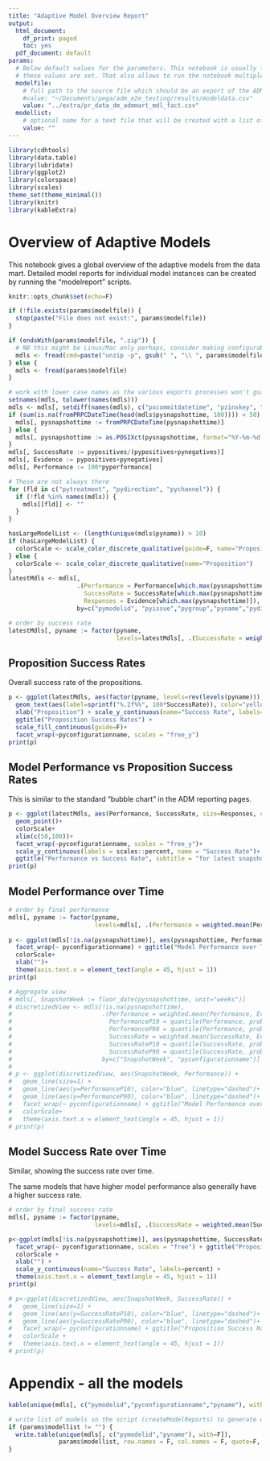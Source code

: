 ```yaml
---
title: "Adaptive Model Overview Report"
output:
  html_document:
    df_print: paged
    toc: yes
  pdf_document: default
params:
  # Below default values for the parameters. This notebook is usually launched from a (bash)script in which
  # these values are set. That also allows to run the notebook multiple times for different values.
  modelfile:
    # full path to the source file which should be an export of the ADM model table
    #value: "~/Documents/pega/adm_e2e_testing/results/modeldata.csv"
    value: "../extra/pr_data_dm_admmart_mdl_fact.csv"
  modellist:
    # optional name for a text file that will be created with a list of model ID and model names - to drive creation of individual model reports
    value: ""
---
```


```r
library(cdhtools)
library(data.table)
library(lubridate)
library(ggplot2)
library(colorspace)
library(scales)
theme_set(theme_minimal())
library(knitr)
library(kableExtra)
```

# Overview of Adaptive Models

This notebook gives a global overview of the adaptive models from the data mart. Detailed model reports for individual model instances can be created by running the "modelreport" scripts.

```r

knitr::opts_chunk$set(echo=F)

if (!file.exists(params$modelfile)) {
  stop(paste("File does not exist:", params$modelfile))
}

if (endsWith(params$modelfile, ".zip")) {
  # NB this might be Linux/Mac only perhaps, consider making configurable
  mdls <- fread(cmd=paste("unzip -p", gsub(" ", "\\ ", params$modelfile, fixed = T))) 
} else {
  mdls <- fread(params$modelfile)
}

# work with lower case names as the various exports processes won't guarantee that case is kept
setnames(mdls, tolower(names(mdls)))
mdls <- mdls[, setdiff(names(mdls), c("pxcommitdatetime", "pzinskey", "pxinsname", "pxobjclass", "pxapplication")), with=F]
if (sum(is.na(fromPRPCDateTime(head(mdls$pysnapshottime, 100)))) < 50) { # try guess date format using first 100 records
  mdls[, pysnapshottime := fromPRPCDateTime(pysnapshottime)]
} else {
  mdls[, pysnapshottime := as.POSIXct(pysnapshottime, format="%Y-%m-%d %H:%M:%S")]
}
mdls[, SuccessRate := pypositives/(pypositives+pynegatives)] 
mdls[, Evidence := pypositives+pynegatives] 
mdls[, Performance := 100*pyperformance]

# These are not always there
for (fld in c("pytreatment", "pydirection", "pychannel")) {
  if (!fld %in% names(mdls)) {
    mdls[[fld]] <- ""
  }
}
```

```r
hasLargeModelList <- (length(unique(mdls$pyname)) > 10)
if (hasLargeModelList) {
  colorScale <- scale_color_discrete_qualitative(guide=F, name="Proposition")
} else {
  colorScale <- scale_color_discrete_qualitative(name="Proposition")
}
latestMdls <- mdls[, 
                   .(Performance = Performance[which.max(pysnapshottime)],
                     SuccessRate = SuccessRate[which.max(pysnapshottime)],
                     Responses = Evidence[which.max(pysnapshottime)]), 
                   by=c("pymodelid", "pyissue","pygroup","pyname","pydirection","pychannel","pytreatment","pyconfigurationname")]

# order by success rate
latestMdls[, pyname := factor(pyname, 
                              levels=latestMdls[, .(SuccessRate = weighted.mean(SuccessRate, Responses, na.rm = T)), by=pyname][order(-SuccessRate)]$pyname)]
```

## Proposition Success Rates

Overall success rate of the propositions. 

```r
p <- ggplot(latestMdls, aes(factor(pyname, levels=rev(levels(pyname))), SuccessRate, fill=SuccessRate)) + geom_col() + coord_flip() +
  geom_text(aes(label=sprintf("%.2f%%", 100*SuccessRate)), color="yellow", hjust=1)+
  xlab("Proposition") + scale_y_continuous(name="Success Rate", labels=percent) + 
  ggtitle("Proposition Success Rates") +
  scale_fill_continuous(guide=F)+
  facet_wrap(~pyconfigurationname, scales = "free_y")
print(p)
```

## Model Performance vs Proposition Success Rates

This is similar to the standard "bubble chart" in the ADM reporting pages.

```r
p <- ggplot(latestMdls, aes(Performance, SuccessRate, size=Responses, colour=pyname)) +
  geom_point()+
  colorScale+
  xlim(c(50,100))+
  facet_wrap(~pyconfigurationname, scales = "free_y")+
  scale_y_continuous(labels = scales::percent, name = "Success Rate")+
  ggtitle("Performance vs Success Rate", subtitle = "for latest snapshots")
print(p)
```


## Model Performance over Time

```r
# order by final performance
mdls[, pyname := factor(pyname, 
                        levels=mdls[, .(Performance = weighted.mean(Performance[which.max(pysnapshottime)], responsecount[which.max(pysnapshottime)], na.rm = T)), by=pyname][order(-Performance)]$pyname)]
                                                
p <- ggplot(mdls[!is.na(pysnapshottime)], aes(pysnapshottime, Performance, color=pyname)) + geom_line() +
  facet_wrap(~ pyconfigurationname) + ggtitle("Model Performance over Time") +
  colorScale+
  xlab("")+
  theme(axis.text.x = element_text(angle = 45, hjust = 1))
print(p)

# Aggregate view
# mdls[, SnapshotWeek := floor_date(pysnapshottime, unit="weeks")]
# discretizedView <- mdls[!is.na(pysnapshottime), 
#                         .(Performance = weighted.mean(Performance, Evidence, na.rm = T),
#                           PerformanceP10 = quantile(Performance, probs=0.1, na.rm = T),
#                           PerformanceP90 = quantile(Performance, probs=0.9, na.rm = T),
#                           SuccessRate = weighted.mean(SuccessRate, Evidence, na.rm = T),
#                           SuccessRateP10 = quantile(SuccessRate, probs=0.1, na.rm = T),
#                           SuccessRateP90 = quantile(SuccessRate, probs=0.9, na.rm = T)), 
#                         by=c("SnapshotWeek", "pyconfigurationname")]
# 
# p <- ggplot(discretizedView, aes(SnapshotWeek, Performance)) + 
#   geom_line(size=1) +
#   geom_line(aes(y=PerformanceP10), color="blue", linetype="dashed")+
#   geom_line(aes(y=PerformanceP90), color="blue", linetype="dashed")+
#   facet_wrap(~ pyconfigurationname) + ggtitle("Model Performance over Time", subtitle = "Aggregated view with P10 and P90") +
#   colorScale+
#   theme(axis.text.x = element_text(angle = 45, hjust = 1))
# print(p)
```

## Model Success Rate over Time

Similar, showing the success rate over time.

The same models that have higher model performance also generally have a higher success rate.

```r
# order by final success rate
mdls[, pyname := factor(pyname, 
                        levels=mdls[, .(SuccessRate = weighted.mean(SuccessRate[which.max(pysnapshottime)], responsecount[which.max(pysnapshottime)], na.rm = T)), by=pyname][order(-SuccessRate)]$pyname)]

p<-ggplot(mdls[!is.na(pysnapshottime)], aes(pysnapshottime, SuccessRate, color=pyname)) + geom_line() +
  facet_wrap(~ pyconfigurationname, scales = "free") + ggtitle("Proposition Success Rate over Time") +
  colorScale +
  xlab("") + 
  scale_y_continuous(name="Success Rate", labels=percent) +
  theme(axis.text.x = element_text(angle = 45, hjust = 1))
print(p)

# p<-ggplot(discretizedView, aes(SnapshotWeek, SuccessRate)) + 
#   geom_line(size=1) +
#   geom_line(aes(y=SuccessRateP10), color="blue", linetype="dashed")+
#   geom_line(aes(y=SuccessRateP90), color="blue", linetype="dashed")+
#   facet_wrap(~ pyconfigurationname) + ggtitle("Proposition Success Rate over Time", subtitle = "Aggregated view with P10 and P90") +
#   colorScale +
#   theme(axis.text.x = element_text(angle = 45, hjust = 1))
# print(p)
```

# Appendix - all the models

```r
kable(unique(mdls[, c("pymodelid","pyconfigurationname","pyname"), with=F])[order(pyconfigurationname, pyname)])
```

```r
# write list of models so the script (createModelReports) to generate off-line model reports can be run automatically
if (params$modellist != "") {
  write.table(unique(mdls[, c("pymodelid","pyname"), with=F]), 
              params$modellist, row.names = F, col.names = F, quote=F, sep=";")
}
```


